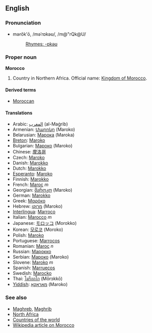 ==English==
===Pronunciation===
*mərŏk'ō, /məˈrɒkəʊ/, /m@"rQk@U/
*:[[Rhymes:English:-ɒkəʊ|Rhymes: -ɒkəʊ]]

===Proper noun===
'''Morocco'''

# Country in Northern Africa. Official name: [[Kingdom of Morocco]].

====Derived terms====
*[[Moroccan]]

====Translations====
*Arabic: [[المغرب]] (al-Maġrib)
*Armenian: [[Մարոկո]] (Maroko)
*Belarusian: [[Марока]] (Maroka)
*[[Breton]]: [[Maroko]]
*Bulgarian: [[Мароко]] (Maroko)
*Chinese: [[摩洛哥]]
*Czech: [[Maroko]]
*Danish: [[Marokko]]
*Dutch: [[Marokko]]
*[[Esperanto]]: [[Maroko]]
*Finnish: [[Marokko]]
*French: [[Maroc]] ''m''
*Georgian: [[მაროკო]] (Maroko)
*German: [[Marokko]]
*Greek: [[Μαρόκο]]
*Hebrew: [[מרוקו]] (Maroko)
*[[Interlingua]]: [[Marroco]]
*Italian: [[Marocco]] ''m''
*Japanese: [[モロッコ]] (Morokko)
*Korean: [[모로코]] (Moroko)
*Polish: [[Maroko]]
*Portuguese: [[Marrocos]]
*Romanian: [[Maroc]] ''n''
*Russian: [[Марокко]]
*Serbian: [[Мароко]] (Maroko)
*Slovene: [[Maroko]] ''m''
*Spanish: [[Marruecos]]
*Swedish: [[Marocko]]
*Thai: [[โมร็อกโก]] (Mōrɔkkō)
*[[Yiddish]]: [[מאַראָקאָ]] (Maroko)

===See also===
*[[Maghreb]], [[Maghrib]]
*[[North Africa]]
*[[Countries of the world]]
*[[w:Morocco|Wikipedia article on Morocco]]